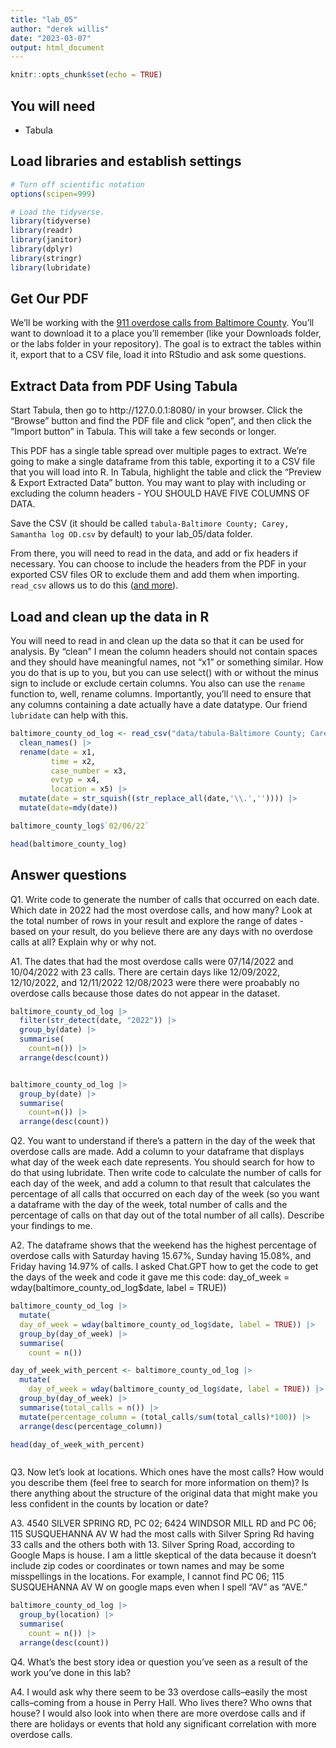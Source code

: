 ```yaml
---
title: "lab_05"
author: "derek willis"
date: "2023-03-07"
output: html_document
---
```


```r
knitr::opts_chunk$set(echo = TRUE)
```

## You will need

- Tabula

## Load libraries and establish settings

```r
# Turn off scientific notation
options(scipen=999)

# Load the tidyverse.
library(tidyverse)
library(readr)
library(janitor)
library(dplyr)
library(stringr)
library(lubridate)
```

## Get Our PDF

We'll be working with the [911 overdose calls from Baltimore County](https://drive.google.com/file/d/1qkYuojGF_6WKFr5aNQxmewDzcKyOiJFr/view?usp=share_link). You'll want to download it to a place you'll remember (like your Downloads folder, or the labs folder in your repository). The goal is to extract the tables within it, export that to a CSV file, load it into RStudio and ask some questions.

## Extract Data from PDF Using Tabula

Start Tabula, then go to http://127.0.0.1:8080/ in your browser. Click the "Browse" button and find the PDF file and click "open", and then click the "Import button" in Tabula. This will take a few seconds or longer.

This PDF has a single table spread over multiple pages to extract. We're going to make a single dataframe from this table, exporting it to a CSV file that you will load into R. In Tabula, highlight the table and click the "Preview & Export Extracted Data" button. You may want to play with including or excluding the column headers - YOU SHOULD HAVE FIVE COLUMNS OF DATA.

Save the CSV (it should be called `tabula-Baltimore County; Carey, Samantha log OD.csv` by default) to your lab_05/data folder.

From there, you will need to read in the data, and add or fix headers if necessary. You can choose to include the headers from the PDF in your exported CSV files OR to exclude them and add them when importing. `read_csv` allows us to do this ([and more](https://readr.tidyverse.org/reference/read_delim.html)).

## Load and clean up the data in R

You will need to read in and clean up the data so that it can be used for analysis. By "clean" I mean the column headers should not contain spaces and they should have meaningful names, not "x1" or something similar. How you do that is up to you, but you can use select() with or without the minus sign to include or exclude certain columns. You also can use the `rename` function to, well, rename columns. Importantly, you'll need to ensure that any columns containing a date actually have a date datatype. Our friend `lubridate` can help with this.

```r

baltimore_county_od_log <- read_csv("data/tabula-Baltimore County; Carey, Samantha log OD.csv", col_names = FALSE, show_col_types = FALSE) |> 
  clean_names() |> 
  rename(date = x1,
         time = x2,
         case_number = x3,
         evtyp = x4,
         location = x5) |>  
  mutate(date = str_squish((str_replace_all(date,'\\.','')))) |> 
  mutate(date=mdy(date))

baltimore_county_log$`02/06/22`

head(baltimore_county_log)

```

## Answer questions

Q1. Write code to generate the number of calls that occurred on each date. Which date in 2022 had the most overdose calls, and how many? Look at the total number of rows in your result and explore the range of dates - based on your result, do you believe there are any days with no overdose calls at all? Explain why or why not.

A1. The dates that had the most overdose calls were 07/14/2022 and 10/04/2022 with 23 calls. There are certain days like 12/09/2022, 12/10/2022, and 12/11/2022 12/08/2023 were there were proabably no overdose calls because those dates do not appear in the dataset. 

```r

baltimore_county_od_log |> 
  filter(str_detect(date, "2022")) |> 
  group_by(date) |> 
  summarise(
    count=n()) |> 
  arrange(desc(count))


baltimore_county_od_log |> 
  group_by(date) |> 
  summarise(
    count=n()) |> 
  arrange(desc(count))

```

Q2. You want to understand if there's a pattern in the day of the week that overdose calls are made. Add a column to your dataframe that displays what day of the week each date represents. You should search for how to do that using lubridate. Then write code to calculate the number of calls for each day of the week, and add a column to that result that calculates the percentage of all calls that occurred on each day of the week (so you want a dataframe with the day of the week, total number of calls and the percentage of calls on that day out of the total number of all calls). Describe your findings to me.

A2. The dataframe shows that the weekend has the highest percentage of overdose calls with Saturday having 15.67%, Sunday having 15.08%, and Friday having 14.97% of calls. I asked Chat.GPT how to get the code to get the days of the week and code it gave me this code: day_of_week = wday(baltimore_county_od_log$date, label = TRUE)) 

```r
baltimore_county_od_log |> 
  mutate(
  day_of_week = wday(baltimore_county_od_log$date, label = TRUE)) |> 
  group_by(day_of_week) |> 
  summarise(
    count = n())

day_of_week_with_percent <- baltimore_county_od_log |> 
  mutate(
    day_of_week = wday(baltimore_county_od_log$date, label = TRUE)) |> 
  group_by(day_of_week) |> 
  summarise(total_calls = n()) |> 
  mutate(percentage_column = (total_calls/sum(total_calls)*100)) |> 
  arrange(desc(percentage_column))

head(day_of_week_with_percent)



```

Q3. Now let's look at locations. Which ones have the most calls? How would you describe them (feel free to search for more information on them)? Is there anything about the structure of the original data that might make you less confident in the counts by location or date?

A3. 4540 SILVER SPRING RD, PC 02; 6424 WINDSOR MILL RD and PC 06; 115 SUSQUEHANNA AV W	had the most calls with Silver Spring Rd having 33 calls and the others both with 13. Silver Spring Road, according to Google Maps is house. I am a little skeptical of the data because it doesn't include zip codes or coordinates or town names and may be some misspellings in the locations. For example, I cannot find PC 06; 115 SUSQUEHANNA AV W on google maps even when I spell "AV" as "AVE."

```r
baltimore_county_od_log |> 
  group_by(location) |> 
  summarise(
    count = n()) |> 
  arrange(desc(count))


```

Q4. What's the best story idea or question you've seen as a result of the work you've done in this lab?

A4. I would ask why there seem to be 33 overdose calls--easily the most calls--coming from a house in Perry Hall. Who lives there? Who owns that house? I would also look into when there are more overdose calls and if there are holidays or events that hold any significant correlation with more overdose calls.
